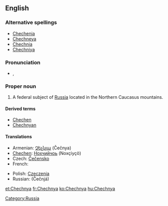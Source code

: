 ==English==
{{wikipedia}}

===Alternative spellings===
* [[Chechenia]]
* [[Chechneya]]
* [[Chechnia]]
* [[Chechniya]]

===Pronunciation===
* {{a|UK}} {{IPA|/ˈtʃɛtʃ.ni.ə/|/ˈtʃɛtʃ.ɲi.ə/}}, {{SAMPA|/"tSEtS.ni.@/|/"tSEtS.Ji.@/}}

===Proper noun===
{{en-proper noun}}

# A federal subject of [[Russia]] located in the Northern Caucasus mountains.

====Derived terms====
* [[Chechen]]
* [[Chechnyan]]

====Translations====
{{trans-top|federal subject}}
* Armenian: [[Չեչնյա]] (Čečnya)
* [[Chechen]]: [[Нохчийчоь]] (Noxçiyçö)
* Czech: [[Čečensko]] {{n}}
* French: {{t|fr|Tchétchénie|f}}
{{trans-mid}}
* Polish: [[Czeczenia]] {{f}}
* Russian: {{t|ru|Чечня|f}} (Čečnjá)
{{trans-bottom}}

[[Category:Russia]]

[[et:Chechnya]]
[[fr:Chechnya]]
[[ko:Chechnya]]
[[hu:Chechnya]]